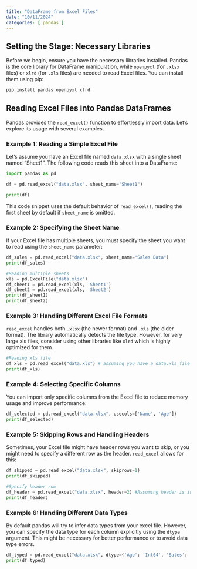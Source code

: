 ```yaml
---
title: "DataFrame from Excel Files"
date: "10/11/2024"
categories: [ pandas ]
---
```


## Setting the Stage: Necessary Libraries

Before we begin, ensure you have the necessary libraries installed.  Pandas is the core library for DataFrame manipulation, while `openpyxl` (for `.xlsx` files) or `xlrd` (for `.xls` files) are needed to read Excel files. You can install them using pip:

```bash
pip install pandas openpyxl xlrd
```

## Reading Excel Files into Pandas DataFrames

Pandas provides the `read_excel()` function to effortlessly import data. Let's explore its usage with several examples.

### Example 1: Reading a Simple Excel File

Let's assume you have an Excel file named `data.xlsx` with a single sheet named "Sheet1".  The following code reads this sheet into a DataFrame:

```python
import pandas as pd

df = pd.read_excel("data.xlsx", sheet_name="Sheet1")

print(df)
```

This code snippet uses the default behavior of `read_excel()`, reading the first sheet by default if `sheet_name` is omitted.

### Example 2: Specifying the Sheet Name

If your Excel file has multiple sheets, you must specify the sheet you want to read using the `sheet_name` parameter:

```python
df_sales = pd.read_excel("data.xlsx", sheet_name="Sales Data")
print(df_sales)

#Reading multiple sheets
xls = pd.ExcelFile("data.xlsx")
df_sheet1 = pd.read_excel(xls, 'Sheet1')
df_sheet2 = pd.read_excel(xls, 'Sheet2')
print(df_sheet1)
print(df_sheet2)
```


### Example 3: Handling Different Excel File Formats

`read_excel` handles both `.xlsx` (the newer format) and `.xls` (the older format).  The library automatically detects the file type. However, for very large xls files, consider using other libraries like `xlrd` which is highly optimized for them.


```python
#Reading xls file
df_xls = pd.read_excel("data.xls") # assuming you have a data.xls file
print(df_xls)
```

### Example 4: Selecting Specific Columns

You can import only specific columns from the Excel file to reduce memory usage and improve performance:


```python
df_selected = pd.read_excel("data.xlsx", usecols=['Name', 'Age'])
print(df_selected)
```


### Example 5: Skipping Rows and Handling Headers

Sometimes, your Excel file might have header rows you want to skip, or you might need to specify a different row as the header. `read_excel` allows for this:

```python
df_skipped = pd.read_excel("data.xlsx", skiprows=1)
print(df_skipped)

#Specify header row
df_header = pd.read_excel("data.xlsx", header=2) #Assuming header is in the 3rd row
print(df_header)

```


### Example 6: Handling Different Data Types

By default pandas will try to infer data types from your excel file. However, you can specify the data type for each column explicitly using the `dtype` argument. This might be necessary for better performance or to avoid data type errors.


```python
df_typed = pd.read_excel("data.xlsx", dtype={'Age': 'Int64', 'Sales': 'float64'})
print(df_typed)

```